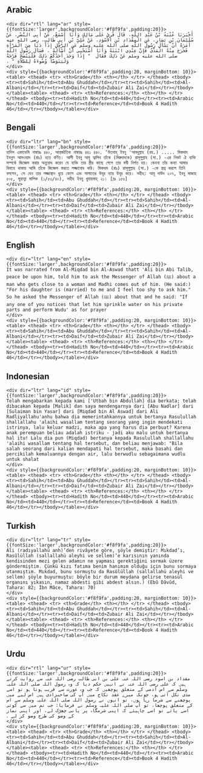 ## Arabic


    <div dir="rtl" lang="ar" style={{fontSize:'larger',backgroundColor:'#f8f9fa',padding:20}}>
    أَخْبَرَنَا عُتْبَةُ بْنُ عَبْدِ اللَّهِ، قَالَ قُرِئَ عَلَى مَالِكٍ وَأَنَا أَسْمَعُ، عَنْ أَبِي النَّضْرِ، عَنْ سُلَيْمَانَ بْنِ يَسَارٍ، عَنِ الْمِقْدَادِ بْنِ الأَسْوَدِ، عَنْ عَلِيِّ بْنِ أَبِي طَالِبٍ، رضى الله عنه أَمَرَهُ أَنْ يَسْأَلَ رَسُولَ اللَّهِ صلى الله عليه وسلم عَنِ الرَّجُلِ إِذَا دَنَا مِنَ الْمَرْأَةِ فَخَرَجَ مِنْهُ الْمَذْىُ فَإِنَّ عِنْدِي ابْنَتَهُ وَأَنَا أَسْتَحْيِي أَنْ أَسْأَلَهُ ‏.‏ فَسَأَلَ رَسُولَ اللَّهِ صلى الله عليه وسلم عَنْ ذَلِكَ فَقَالَ ‏ "‏ إِذَا وَجَدَ أَحَدُكُمْ ذَلِكَ فَلْيَنْضَحْ فَرْجَهُ وَلْيَتَوَضَّأْ وُضُوءَهُ لِلصَّلاَةِ ‏"‏ ‏.‏
    </div>
    <div style={{backgroundColor:'#f8f9fa',padding:20, marginBottom: 10}}><table> <thead> <tr> <th>Grade</th> <th></th> </tr> </thead> <tbody> <tr><td>Sahih</td><td>Abu Ghuddah</td></tr><tr><td>Sahih</td><td>Al-Albani</td></tr><tr><td>Daif</td><td>Zubair Ali Zai</td></tr></tbody></table><table> <thead> <tr> <th>References:</th> <th></th> </tr> </thead> <tbody><tr><td>Hadith No</td><td>440</td></tr><tr><td>Arabic No</td><td>440</td></tr><tr><td>Reference</td><td>Book 4 Hadith 46</td></tr></tbody></table></div>

## Bengali


    <div dir="ltr" lang="bn" style={{fontSize:'larger',backgroundColor:'#f8f9fa',padding:20}}>
    হাদিস একাডেমি নাম্বারঃ ৪৪০, আন্তর্জাতিক নাম্বারঃ ৪৪১ ৪৪০. ‘উতবাহ্ ইবনু 'আবদুল্লাহ (রহ.) ..... মিকদাদ ইবনুল আসওয়াদ (রাঃ) হতে বর্ণিত। আলী ইবনু আবূ ত্বালিব তাঁকে (মিক্বদাদকে) রাসূলুল্লাহ (সা.) -এর নিকট ঐ ব্যক্তি সম্পর্কে জিজ্ঞেস করার অনুরোধ করেন যে ব্যক্তি তার স্ত্রীর কাছে গেলে তার মযী নির্গত হয়। কেননা তাঁর কন্যা আমার বিবাহে থাকায় আমি তাঁকে জিজ্ঞেস করতে লজ্জাবোধ করি। মিকদাদ (রাঃ) রাসূলুল্লাহ (সা.) -কে প্রশ্ন করলে তিনি বললেন, সে যেন তার লজ্জাস্থান ধুয়ে ফেলে এবং সালাতের উযূর ন্যায় উযূর করে। সহীহ: আবূ দাউদ ২০৭, ইবনু মাজাহ ৫০৫, মুয়াত্ত্বা মালিক (১/৫৩/৪০), সহীহ ইবনু খুযায়মাহ্ ২১। [দ্রঃ ১৫৬]
    </div>
    <div style={{backgroundColor:'#f8f9fa',padding:20, marginBottom: 10}}><table> <thead> <tr> <th>Grade</th> <th></th> </tr> </thead> <tbody> <tr><td>Sahih</td><td>Abu Ghuddah</td></tr><tr><td>Sahih</td><td>Al-Albani</td></tr><tr><td>Daif</td><td>Zubair Ali Zai</td></tr></tbody></table><table> <thead> <tr> <th>References:</th> <th></th> </tr> </thead> <tbody><tr><td>Hadith No</td><td>440</td></tr><tr><td>Arabic No</td><td>440</td></tr><tr><td>Reference</td><td>Book 4 Hadith 46</td></tr></tbody></table></div>

## English


    <div dir="ltr" lang="en" style={{fontSize:'larger',backgroundColor:'#f8f9fa',padding:20}}>
    It was narrated from Al-Miqdad bin Al-Aswad thatt 'Ali bin Abi Talib, peace be upon him, told him to ask the Messenger of Allah (ﷺ) about a man who gets close to a woman and Madhi comes out of him. (He said:) "For his daughter is (married) to me and I feel too shy to ask him." So he asked the Messenger of Allah (ﷺ) about that and he said: "If any one of you notices that let him sprinkle water on his private parts and perform Wudu' as for prayer
    </div>
    <div style={{backgroundColor:'#f8f9fa',padding:20, marginBottom: 10}}><table> <thead> <tr> <th>Grade</th> <th></th> </tr> </thead> <tbody> <tr><td>Sahih</td><td>Abu Ghuddah</td></tr><tr><td>Sahih</td><td>Al-Albani</td></tr><tr><td>Daif</td><td>Zubair Ali Zai</td></tr></tbody></table><table> <thead> <tr> <th>References:</th> <th></th> </tr> </thead> <tbody><tr><td>Hadith No</td><td>440</td></tr><tr><td>Arabic No</td><td>440</td></tr><tr><td>Reference</td><td>Book 4 Hadith 46</td></tr></tbody></table></div>

## Indonesian


    <div dir="ltr" lang="id" style={{fontSize:'larger',backgroundColor:'#f8f9fa',padding:20}}>
    Telah mengabarkan kepada kami ['Utbah bin Abdullah] dia berkata; telah dibacakan kepada [Malik] dan saya mendengarnya dari [Abu Nadlar] dari [Sulaiman bin Yasar] dari [Miqdad bin Al Aswad] dari Ali Radliyallahu'anhu bahwa dia memerintahkannya untuk bertanya Rasulullah shallallahu 'alaihi wasallam tentang seorang yang ingin mendekati istrinya, lalu keluar madzi, maka apa yang harus dia perbuat? Karena anak perempuan beliau adalah istriku - jadi aku malu untuk bertanya hal itu! Lalu dia pun (Miqdad) bertanya kepada Rasulullah shallallahu 'alaihi wasallam tentang hal tersebut, dan beliau menjawab: "Bila salah seorang dari kalian mendapati hal tersebut, maka basahi dan percikilah kemaluannya dengan air, lalu berwudlu sebagaimana wudlu untuk shalat
    </div>
    <div style={{backgroundColor:'#f8f9fa',padding:20, marginBottom: 10}}><table> <thead> <tr> <th>Grade</th> <th></th> </tr> </thead> <tbody> <tr><td>Sahih</td><td>Abu Ghuddah</td></tr><tr><td>Sahih</td><td>Al-Albani</td></tr><tr><td>Daif</td><td>Zubair Ali Zai</td></tr></tbody></table><table> <thead> <tr> <th>References:</th> <th></th> </tr> </thead> <tbody><tr><td>Hadith No</td><td>440</td></tr><tr><td>Arabic No</td><td>440</td></tr><tr><td>Reference</td><td>Book 4 Hadith 46</td></tr></tbody></table></div>

## Turkish


    <div dir="ltr" lang="tr" style={{fontSize:'larger',backgroundColor:'#f8f9fa',padding:20}}>
    Ali (radıyallahü anh)’den rivâyete göre, şöyle demiştir: Mıkdad’ı, Rasûlüllah (sallallahü aleyhi ve sellem)’e karısının yanında kendisinden mezi gelen adamın ne yapması gerektiğini sormak üzere göndermiştim. Çünkü kızı fatıma benim hanımım olduğu için bunu sormaya utanmıştım. Mıkdad, bunu sormuştu da Rasûlüllah (sallallahü aleyhi ve sellem) şöyle buyurmuştu: böyle bir durum meydana gelirse tenasül organını yıkasın, namaz abdesti gibi abdest alsın.) (Ebû Dâvûd, Tahara: 82; İbn Mâce, Tahara: 70)
    </div>
    <div style={{backgroundColor:'#f8f9fa',padding:20, marginBottom: 10}}><table> <thead> <tr> <th>Grade</th> <th></th> </tr> </thead> <tbody> <tr><td>Sahih</td><td>Abu Ghuddah</td></tr><tr><td>Sahih</td><td>Al-Albani</td></tr><tr><td>Daif</td><td>Zubair Ali Zai</td></tr></tbody></table><table> <thead> <tr> <th>References:</th> <th></th> </tr> </thead> <tbody><tr><td>Hadith No</td><td>440</td></tr><tr><td>Arabic No</td><td>440</td></tr><tr><td>Reference</td><td>Book 4 Hadith 46</td></tr></tbody></table></div>

## Urdu


    <div dir="rtl" lang="ur" style={{fontSize:'larger',backgroundColor:'#f8f9fa',padding:20}}>
    مقداد بن اسود رضی اللہ عنہ علی بن ابی طالب رضی اللہ عنہ سے روایت کرتے ہیں کہ علی رضی اللہ عنہ نے انہیں حکم دیا کہ وہ رسول اللہ صلی اللہ علیہ وسلم سے اس آدمی کے متعلق پوچھیں کہ جب وہ عورت سے قریب ہوتا ہو تو اسے مذی نکل آتی ہو، چونکہ میرے عقد نکاح میں آپ کی صاحبزادی ہیں اس لیے میں پوچھنے سے شرما رہا ہوں، تو انہوں نے رسول اللہ صلی اللہ علیہ وسلم سے اس کے متعلق پوچھا، تو آپ صلی اللہ علیہ وسلم نے فرمایا: جب تم میں سے کوئی اسے پائے تو اسے چاہیئے کہ اپنی شرمگاہ پر پانی چھڑک لے، اور اپنی نماز کے وضو کی طرح وضو کر لے ۔
    </div>
    <div style={{backgroundColor:'#f8f9fa',padding:20, marginBottom: 10}}><table> <thead> <tr> <th>Grade</th> <th></th> </tr> </thead> <tbody> <tr><td>Sahih</td><td>Abu Ghuddah</td></tr><tr><td>Sahih</td><td>Al-Albani</td></tr><tr><td>Daif</td><td>Zubair Ali Zai</td></tr></tbody></table><table> <thead> <tr> <th>References:</th> <th></th> </tr> </thead> <tbody><tr><td>Hadith No</td><td>440</td></tr><tr><td>Arabic No</td><td>440</td></tr><tr><td>Reference</td><td>Book 4 Hadith 46</td></tr></tbody></table></div>